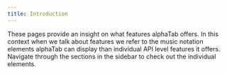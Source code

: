 ```yaml
---
title: Introduction
---
```



These pages provide an insight on what features alphaTab offers. In this context 
when we talk about features we refer to the music notation elements alphaTab 
can display than individual API level features it offers. 
Navigate through the sections in the sidebar to check out the individual elements.  
<AlphaTab file="/files/Canon.gp5" />